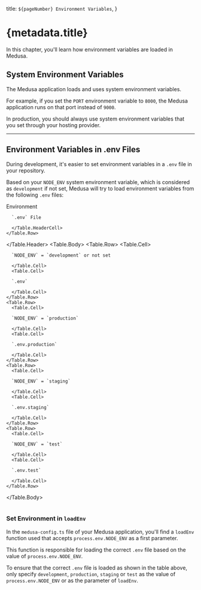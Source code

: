 
  title: `${pageNumber} Environment Variables`,
}

# {metadata.title}

In this chapter, you'll learn how environment variables are loaded in Medusa.

## System Environment Variables

The Medusa application loads and uses system environment variables.

For example, if you set the `PORT` environment variable to `8000`, the Medusa application runs on that port instead of `9000`.

In production, you should always use system environment variables that you set through your hosting provider.

---

## Environment Variables in .env Files

During development, it's easier to set environment variables in a `.env` file in your repository.

Based on your `NODE_ENV` system environment variable, which is considered as `development` if not set, Medusa will try to load environment variables from the following `.env` files:

<Table>
  <Table.Header>
    <Table.Row>
      <Table.HeaderCell>Environment</Table.HeaderCell>
      <Table.HeaderCell>
      
      `.env` File
      
      </Table.HeaderCell>
    </Table.Row>
  </Table.Header>
  <Table.Body>
    <Table.Row>
      <Table.Cell>

      `NODE_ENV` = `development` or not set

      </Table.Cell>
      <Table.Cell>

      `.env`

      </Table.Cell>
    </Table.Row>
    <Table.Row>
      <Table.Cell>

      `NODE_ENV` = `production`

      </Table.Cell>
      <Table.Cell>

      `.env.production`

      </Table.Cell>
    </Table.Row>
    <Table.Row>
      <Table.Cell>

      `NODE_ENV` = `staging`

      </Table.Cell>
      <Table.Cell>

      `.env.staging`

      </Table.Cell>
    </Table.Row>
    <Table.Row>
      <Table.Cell>

      `NODE_ENV` = `test`

      </Table.Cell>
      <Table.Cell>

      `.env.test`

      </Table.Cell>
    </Table.Row>
  </Table.Body>
</Table>

### Set Environment in `loadEnv`

In the `medusa-config.ts` file of your Medusa application, you'll find a `loadEnv` function used that accepts `process.env.NODE_ENV` as a first parameter.

This function is responsible for loading the correct `.env` file based on the value of `process.env.NODE_ENV`.

To ensure that the correct `.env` file is loaded as shown in the table above, only specify `development`, `production`, `staging` or `test` as the value of `process.env.NODE_ENV` or as the parameter of `loadEnv`.
